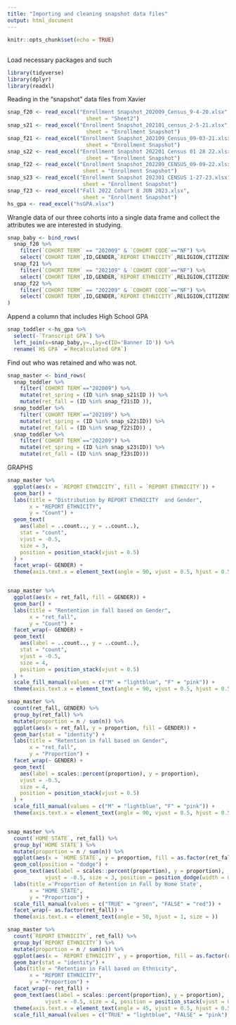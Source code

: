 ```yaml
---
title: "Importing and cleaning snapshot data files"
output: html_document
---
```


```r
knitr::opts_chunk$set(echo = TRUE)
```

##

Load necessary packages and such
```r
library(tidyverse)
library(dplyr)
library(readxl)
```

Reading in the "snapshot" data files from Xavier

```r
snap_f20 <- read_excel("Enrollment Snapshot_202009_Census_9-4-20.xlsx", 
                         sheet = "Sheet2")
snap_s21 <- read_excel("Enrollment Snapshot_202101_census_2-5-21.xlsx",
                         sheet = "Enrollment Snapshot")
snap_f21 <- read_excel("Enrollment Snapshot_202109_Census_09-03-21.xlsx",
                         sheet = "Enrollment Snapshot")
snap_s22 <- read_excel("Enrollment Snapshot 202201 Census 01 28 22.xlsx",
                         sheet = "Enrollment Snapshot")
snap_f22 <- read_excel("Enrollment Snapshot_202209_CENSUS_09-09-22.xlsx",
                        sheet = "Enrollment Snapshot")
snap_s23 <- read_excel("Enrollment Snapshot 202301 CENSUS 1-27-23.xlsx",
                        sheet = "Enrollment Snapshot")
snap_f23 <- read_excel("Fall 2022 Cohort 8 JUN 2023.xlsx",
                        sheet = "Enrollment Snapshot")
hs_gpa <- read_excel("hsGPA.xlsx")
```

Wrangle data of our three cohorts into a single data frame and collect the attributes we are interested in studying.
```r
snap_baby <- bind_rows(
  snap_f20 %>% 
    filter(`COHORT TERM` == "202009" & `COHORT CODE`=="NF") %>% 
    select(`COHORT TERM`,ID,GENDER,`REPORT ETHNICITY`,RELIGION,CITIZENSHIP,`COMMUTER DORM`,`TERM CREDIT HRS`,`TRANSFER HRS`,GPA,`COLLEGE CODE`,`MAJOR CODE 1`,`ATHLETIC CODE`,`HOME STATE`,`HOME ZIP`,`ATRIB USCH DESC`,`HOME COUNTRY`,`CURRENT STREET2`,`CURRENT ZIP`,`INST AID AMT`,`NET REVENUE`),
  snap_f21 %>% 
    filter(`COHORT TERM` == "202109" & `COHORT CODE`=="NF") %>% 
    select(`COHORT TERM`,ID,GENDER,`REPORT ETHNICITY`,RELIGION,CITIZENSHIP,`COMMUTER DORM`,`TERM CREDIT HRS`,`TRANSFER HRS`,GPA,`COLLEGE CODE`,`MAJOR CODE 1`,`ATHLETIC CODE`,`HOME STATE`,`HOME ZIP`,`ATRIB USCH DESC`,`HOME COUNTRY`,`CURRENT STREET2`,`CURRENT ZIP`,`INST AID AMT`,`NET REVENUE`),
  snap_f22 %>% 
    filter(`COHORT TERM` == "202209" & `COHORT CODE`=="NF") %>% 
    select(`COHORT TERM`,ID,GENDER,`REPORT ETHNICITY`,RELIGION,CITIZENSHIP,`COMMUTER DORM`,`TERM CREDIT HRS`,`TRANSFER HRS`,GPA,`COLLEGE CODE`,`MAJOR CODE 1`,`ATHLETIC CODE`,`HOME STATE`,`HOME ZIP`,`ATRIB USCH DESC`,`HOME COUNTRY`,`CURRENT STREET2`,`CURRENT ZIP`,`INST AID AMT`,`NET REVENUE`)
)
```

Append a column that includes High School GPA
```r
snap_toddler <-hs_gpa %>% 
  select(-`Transcript GPA`) %>% 
  left_join(x=snap_baby,y=.,by=c(ID='Banner ID')) %>% 
  rename(`HS GPA` =`Recalculated GPA`)
```

Find out who was retained and who was not.
```r
snap_master <- bind_rows(
  snap_toddler %>% 
    filter(`COHORT TERM`=="202009") %>% 
    mutate(ret_spring = (ID %in% snap_s21$ID )) %>% 
    mutate(ret_fall = (ID %in% snap_f21$ID )),  
  snap_toddler %>% 
    filter(`COHORT TERM`=="202109") %>% 
    mutate(ret_spring = (ID %in% snap_s22$ID)) %>% 
    mutate(ret_fall = (ID %in% snap_f22$ID)) , 
  snap_toddler %>% 
    filter(`COHORT TERM`=="202209") %>% 
    mutate(ret_spring = (ID %in% snap_s23$ID)) %>% 
    mutate(ret_fall = (ID %in% snap_f23$ID)))  

```

GRAPHS
```r
snap_master %>%
  ggplot(aes(x = `REPORT ETHNICITY`, fill = `REPORT ETHNICITY`)) +
  geom_bar() +
  labs(title = "Distribution by REPORT ETHNICITY  and Gender",
       x = "REPORT ETHNICITY",
       y = "Count") +
  geom_text(
    aes(label = ..count.., y = ..count..),
    stat = "count",
    vjust = -0.5,
    size = 3,
    position = position_stack(vjust = 0.5)
  ) +
  facet_wrap(~ GENDER) +
  theme(axis.text.x = element_text(angle = 90, vjust = 0.5, hjust = 0.5, size = 6))


snap_master %>% 
  ggplot(aes(x = ret_fall, fill = GENDER)) +
  geom_bar() +
  labs(title = "Rentention in fall based on Gender",
       x = "ret_fall",
       y = "Count") +
  facet_wrap(~ GENDER) +
  geom_text(
    aes(label = ..count.., y = ..count..),
    stat = "count",
    vjust = -0.5,
    size = 4,
    position = position_stack(vjust = 0.5)
  ) +
  scale_fill_manual(values = c("M" = "lightblue", "F" = "pink")) +
  theme(axis.text.x = element_text(angle = 90, vjust = 0.5, hjust = 0.5, size = 6))

snap_master %>%
  count(ret_fall, GENDER) %>%
  group_by(ret_fall) %>%
  mutate(proportion = n / sum(n)) %>%
  ggplot(aes(x = ret_fall, y = proportion, fill = GENDER)) +
  geom_bar(stat = "identity") +
  labs(title = "Retention in fall based on Gender",
       x = "ret_fall",
       y = "Proportion") +
  facet_wrap(~ GENDER) +
  geom_text(
    aes(label = scales::percent(proportion), y = proportion),
    vjust = -0.5,
    size = 4,
    position = position_stack(vjust = 0.5)
  ) +
  scale_fill_manual(values = c("M" = "lightblue", "F" = "pink")) +
  theme(axis.text.x = element_text(angle = 90, vjust = 0.5, hjust = 0.5, size = 6))


snap_master %>%
  count(`HOME STATE`, ret_fall) %>%
  group_by(`HOME STATE`) %>%
  mutate(proportion = n / sum(n)) %>%
  ggplot(aes(x = `HOME STATE`, y = proportion, fill = as.factor(ret_fall))) +
  geom_col(position = "dodge") +
  geom_text(aes(label = scales::percent(proportion), y = proportion),
            vjust = -0.5, size = 3, position = position_dodge(width = 0.9)) +
  labs(title ='Proportion of Retention in Fall by Home State',
       x = "HOME STATE",
       y = "Proportion") +
  scale_fill_manual(values = c("TRUE" = "green", "FALSE" = "red")) +
  facet_wrap(~ as.factor(ret_fall)) +
  theme(axis.text.x = element_text(angle = 50, hjust = 1, size = ))

snap_master %>%
  count(`REPORT ETHNICITY`, ret_fall) %>%
  group_by(`REPORT ETHNICITY`) %>%
  mutate(proportion = n / sum(n)) %>%
  ggplot(aes(x = `REPORT ETHNICITY`, y = proportion, fill = as.factor(ret_fall))) +
  geom_bar(stat = "identity") +
  labs(title = "Retention in Fall based on Ethnicity",
       x = "REPORT ETHNICITY",
       y = "Proportion") +
  facet_wrap(~ ret_fall) +
  geom_text(aes(label = scales::percent(proportion), y = proportion),
            vjust = -0.5, size = 4, position = position_stack(vjust = 0.5)) +
  theme(axis.text.x = element_text(angle = 45, vjust = 0.5, hjust = 0.5, size = 6)) +
  scale_fill_manual(values = c("TRUE" = "lightblue", "FALSE" = "pink"))



```






